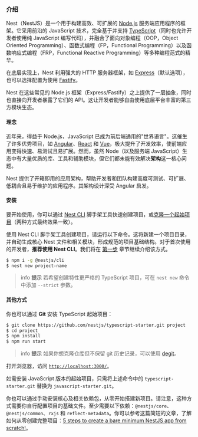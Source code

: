 ### 介绍

Nest（NestJS）是一个用于构建高效、可扩展的 [Node.js](https://nodejs.org/) 服务端应用程序的框架。它采用前沿的 JavaScript 技术，完全基于并支持 [TypeScript](http://www.typescriptlang.org/)（同时也允许开发者使用纯 JavaScript 编写代码），并融合了面向对象编程（OOP，Object Oriented Programming）、函数式编程（FP，Functional Programming）以及函数响应式编程（FRP，Functional Reactive Programming）等多种编程范式的精华。

在底层实现上，Nest 利用强大的 HTTP 服务器框架，如 [Express](https://expressjs.com/)（默认选项），也可以选择配置为使用 [Fastify](https://github.com/fastify/fastify)。

Nest 在这些常见的 Node.js 框架（Express/Fastify）之上提供了一层抽象，同时也直接向开发者暴露了它们的 API。这让开发者能够自由使用底层平台丰富的第三方模块生态。

#### 理念

近年来，得益于 Node.js，JavaScript 已成为前后端通用的"世界语言"。这催生了许多优秀项目，如 [Angular](https://angular.dev/)、[React](https://github.com/facebook/react) 和 [Vue](https://github.com/vuejs/vue)，极大提升了开发效率，使前端应用变得快速、易测试且易扩展。然而，虽然 Node（以及服务端 JavaScript）生态中有大量优质的库、工具和辅助模块，但它们都未能有效解决**架构**这一核心问题。

Nest 提供了开箱即用的应用架构，帮助开发者和团队构建高度可测试、可扩展、低耦合且易于维护的应用程序。其架构设计深受 Angular 启发。

#### 安装

要开始使用，你可以通过 [Nest CLI](/cli/overview) 脚手架工具快速创建项目，或[克隆一个起始项目](#alternatives)（两种方式最终效果一致）。

使用 Nest CLI 脚手架工具创建项目，请运行以下命令。这将新建一个项目目录，并自动生成核心 Nest 文件和相关模块，形成规范的项目基础结构。对于首次使用的开发者，**推荐使用 Nest CLI**。我们将在 [第一步](first-steps) 章节继续介绍该方式。

```bash
$ npm i -g @nestjs/cli
$ nest new project-name
```

> info **提示** 若希望创建特性更严格的 TypeScript 项目，可在 `nest new` 命令中添加 `--strict` 参数。

#### 其他方式

你也可以通过 **Git** 安装 TypeScript 起始项目：

```bash
$ git clone https://github.com/nestjs/typescript-starter.git project
$ cd project
$ npm install
$ npm run start
```

> info **提示** 如果你想克隆仓库但不保留 git 历史记录，可以使用 [degit](https://github.com/Rich-Harris/degit)。

打开浏览器，访问 [`http://localhost:3000/`](http://localhost:3000/)。

如需安装 JavaScript 版本的起始项目，只需将上述命令中的 `typescript-starter.git` 替换为 `javascript-starter.git`。

你也可以通过手动安装核心及相关依赖包，从零开始搭建新项目。请注意，这种方式需要你自行配置项目的基础文件。至少需要以下依赖：`@nestjs/core`、`@nestjs/common`、`rxjs` 和 `reflect-metadata`。你可以参考这篇简短的文章，了解如何从零创建完整项目：[5 steps to create a bare minimum NestJS app from scratch!](https://dev.to/micalevisk/5-steps-to-create-a-bare-minimum-nestjs-app-from-scratch-5c3b)。
